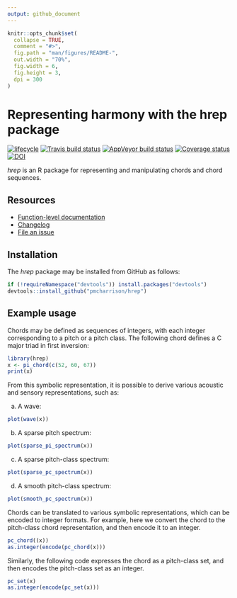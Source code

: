 ```yaml
---
output: github_document
---
```


<!-- README.md is generated from README.Rmd. Please edit that file -->

```r
knitr::opts_chunk$set(
  collapse = TRUE,
  comment = "#>",
  fig.path = "man/figures/README-",
  out.width = "70%",
  fig.width = 6, 
  fig.height = 3,
  dpi = 300
)
```
# Representing harmony with the hrep package

[![lifecycle](https://img.shields.io/badge/lifecycle-experimental-orange.svg)](https://www.tidyverse.org/lifecycle/#experimental)
[![Travis build status](https://travis-ci.org/pmcharrison/hrep.svg?branch=master)](https://travis-ci.org/pmcharrison/hrep)
[![AppVeyor build status](https://ci.appveyor.com/api/projects/status/github/pmcharrison/hrep?branch=master&svg=true)](https://ci.appveyor.com/project/pmcharrison/hrep)
[![Coverage status](https://coveralls.io/repos/github/pmcharrison/hrep/badge.svg)](https://coveralls.io/r/pmcharrison/hrep?branch=master)
[![DOI](https://zenodo.org/badge/DOI/10.5281/zenodo.2545770.svg)](https://doi.org/10.5281/zenodo.2545770)

*hrep* is an R package for representing and manipulating 
chords and chord sequences.

## Resources

- [Function-level documentation](https://pmcharrison.github.io/hrep/reference/index.html)
- [Changelog](https://pmcharrison.github.io/hrep/news/index.html)
- [File an issue](https://github.com/pmcharrison/hrep/issues)

## Installation

The *hrep* package may be installed from GitHub as follows:

``` r
if (!requireNamespace("devtools")) install.packages("devtools")
devtools::install_github("pmcharrison/hrep")
```

## Example usage

Chords may be defined as sequences of integers, with each integer
corresponding to a pitch or a pitch class.
The following chord defines a C major triad in first inversion:

```r
library(hrep)
x <- pi_chord(c(52, 60, 67))
print(x)
```

From this symbolic representation, it is possible to derive various 
acoustic and sensory representations, such as:

a) A wave:

```r
plot(wave(x))
```

b) A sparse pitch spectrum:

```r
plot(sparse_pi_spectrum(x))
```

c) A sparse pitch-class spectrum:

```r
plot(sparse_pc_spectrum(x))
```

d) A smooth pitch-class spectrum:

```r
plot(smooth_pc_spectrum(x))
```

Chords can be translated to various symbolic representations,
which can be encoded to integer formats.
For example, here we convert the chord to the pitch-class chord representation,
and then encode it to an integer.

```r
pc_chord((x))
as.integer(encode(pc_chord(x)))
```

Similarly, the following code expresses the chord as a pitch-class set,
and then encodes the pitch-class set as an integer.

```r
pc_set(x)
as.integer(encode(pc_set(x)))
```
